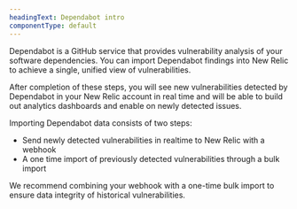 ```yaml
---
headingText: Dependabot intro
componentType: default
---
```


Dependabot is a GitHub service that provides vulnerability analysis of your software dependencies. You can import Dependabot findings into New Relic to achieve a single, unified view of vulnerabilities.  

After completion of these steps, you will see new vulnerabilities detected by Dependabot in your New Relic account in real time and will be able to build out analytics dashboards and enable <InlinePopover type="alerts" /> on newly detected issues.

Importing Dependabot data consists of two steps:

- Send newly detected vulnerabilities in realtime to New Relic with a webhook
- A one time import of previously detected vulnerabilities through a bulk import 

We recommend combining your webhook with a one-time bulk import to ensure data integrity of historical vulnerabilities.



